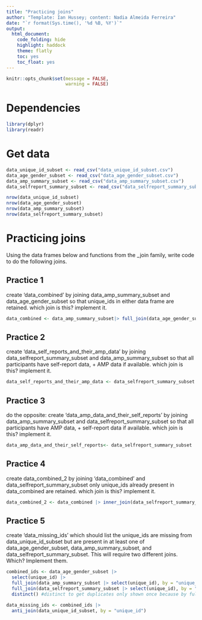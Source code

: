 ```yaml
---
title: "Practicing joins"
author: "Template: Ian Hussey; content: Nadia Almeida Ferreira"
date: "`r format(Sys.time(), '%d %B, %Y')`"
output:
  html_document:
    code_folding: hide
    highlight: haddock
    theme: flatly
    toc: yes
    toc_float: yes
---
```


```r

knitr::opts_chunk$set(message = FALSE,
                      warning = FALSE)

```

# Dependencies

```r

library(dplyr)
library(readr)

```

# Get data

```r

data_unique_id_subset <- read_csv("data_unique_id_subset.csv")
data_age_gender_subset <- read_csv("data_age_gender_subset.csv")
data_amp_summary_subset <- read_csv("data_amp_summary_subset.csv")
data_selfreport_summary_subset <- read_csv("data_selfreport_summary_subset.csv")

nrow(data_unique_id_subset)
nrow(data_age_gender_subset)
nrow(data_amp_summary_subset)
nrow(data_selfreport_summary_subset)

```

# Practicing joins

Using the data frames below and functions from the _join family, write code to do the following joins.  

## Practice 1

create 'data_combined' by joining data_amp_summary_subset and data_age_gender_subset so that unique_ids in either data frame are retained. which join is this? implement it. 

```r

data_combined <- data_amp_summary_subset|> full_join(data_age_gender_subset, by = "unique_id")
```

## Practice 2

create 'data_self_reports_and_their_amp_data' by joining data_selfreport_summary_subset and data_amp_summary_subset so that all participants have self-report data, + AMP data if available. which join is this? implement it. 

```r

data_self_reports_and_their_amp_data <- data_selfreport_summary_subset |> left_join(data_amp_summary_subset, by = "unique_id")

```

## Practice 3

do the opposite: create 'data_amp_data_and_their_self_reports' by joining data_amp_summary_subset and data_selfreport_summary_subset so that all participants have AMP data, + self-report data if available. which join is this? implement it. 

```r

data_amp_data_and_their_self_reports<- data_selfreport_summary_subset |> right_join(data_amp_summary_subset, by = join_by(unique_id))

```

## Practice 4

create data_combined_2 by joining 'data_combined' and data_selfreport_summary_subset only unique_ids already present in data_combined are retained. which join is this? implement it. 

```r

data_combined_2 <- data_combined |> inner_join(data_selfreport_summary_subset, join_by(unique_id))

```

## Practice 5

create 'data_missing_ids' which should list the unique_ids are missing from data_unique_id_subset but are present in at least one of data_age_gender_subset, data_amp_summary_subset, and data_selfreport_summary_subset. This will require two different joins. Which? Implement them.

```r
combined_ids <- data_age_gender_subset |>
  select(unique_id) |>
  full_join(data_amp_summary_subset |> select(unique_id), by = "unique_id") |>
  full_join(data_selfreport_summary_subset |> select(unique_id), by = "unique_id") |>
  distinct() #distinct to get duplicates only shown once because by full_joining you get duplicates

data_missing_ids <- combined_ids |>
  anti_join(data_unique_id_subset, by = "unique_id")

```



